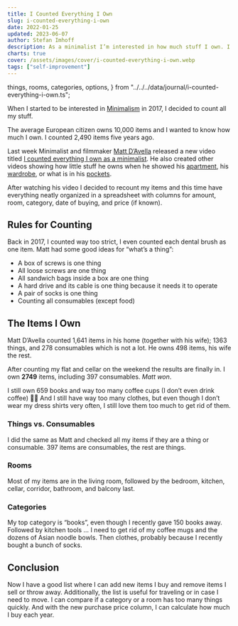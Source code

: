 ```yaml
---
title: I Counted Everything I Own
slug: i-counted-everything-i-own
date: 2022-01-25
updated: 2023-06-07
author: Stefan Imhoff
description: As a minimalist I’m interested in how much stuff I own. I counted all the things I own.
charts: true
cover: /assets/images/cover/i-counted-everything-i-own.webp
tags: ["self-improvement"]
---
```


  things,
  rooms,
  categories,
  options,
} from "../../../data/journal/i-counted-everything-i-own.ts";

When I started to be interested in [Minimalism](/minimalism/) in 2017, I decided to count all my stuff.

The average European citizen owns 10,000 items and I wanted to know how much I own. I counted 2,490 items five years ago.

Last week Minimalist and filmmaker [Matt D’Avella](https://www.mattdavella.com/) released a new video titled [I counted everything I own as a minimalist](https://youtu.be/BB8o8-EdZY0). He also created other videos showing how little stuff he owns when he showed his [apartment](https://youtu.be/W2oU4bhaHqU), his [wardrobe](https://youtu.be/DSHsIOIhjJY), or what is in his [pockets](https://youtu.be/KZxI0-y3hew).

After watching his video I decided to recount my items and this time have everything neatly organized in a spreadsheet with columns for amount, room, category, date of buying, and price (if known).

## Rules for Counting

Back in 2017, I counted way too strict, I even counted each dental brush as one item. Matt had some good ideas for “what’s a thing”:

- A box of screws is one thing
- All loose screws are one thing
- All sandwich bags inside a box are one thing
- A hard drive and its cable is one thing because it needs it to operate
- A pair of socks is one thing
- Counting all consumables (except food)

## The Items I Own

Matt D’Avella counted 1,641 items in his home (together with his wife); 1363 things, and 278 consumables which is not a lot. He owns 498 items, his wife the rest.

After counting my flat and cellar on the weekend the results are finally in. I own **2749** items, including 397 consumables. _Matt won_.

I still own 659 books and way too many coffee cups (I don’t even drink coffee) 🤷‍♂️ And I still have way too many clothes, but even though I don’t wear my dress shirts very often, I still love them too much to get rid of them.

### Things vs. Consumables

I did the same as Matt and checked all my items if they are a thing or consumable. 397 items are consumables, the rest are things.

<Figure caption="Things vs. Consumables" size="wide">
  <DoughnutChart client:visible data={things} options={options} />
</Figure>

### Rooms

Most of my items are in the living room, followed by the bedroom, kitchen, cellar, corridor, bathroom, and balcony last.

<Figure caption="Rooms" size="wide">
  <DoughnutChart client:visible data={rooms} options={options} />
</Figure>

### Categories

My top category is “books”, even though I recently gave 150 books away. Followed by kitchen tools … I need to get rid of my coffee mugs and the dozens of Asian noodle bowls. Then clothes, probably because I recently bought a bunch of socks.

<Figure caption="Categories" size="wide">
  <DoughnutChart client:visible data={categories} options={options} />
</Figure>

## Conclusion

Now I have a good list where I can add new items I buy and remove items I sell or throw away. Additionally, the list is useful for traveling or in case I need to move. I can compare if a category or a room has too many things quickly. And with the new purchase price column, I can calculate how much I buy each year.
